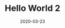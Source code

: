 ---
title: Hello World 2
slug: hello-world-2
date: 2020-03-23
feautureImage: bg.png
excerpt: Excerpt for hello world
---